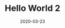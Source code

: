 ---
title: Hello World 2
slug: hello-world-2
date: 2020-03-23
feautureImage: bg.png
excerpt: Excerpt for hello world
---